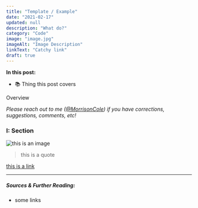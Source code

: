 ```yaml
---
title: "Template / Example"
date: "2021-02-17"
updated: null
description: "What do?"
category: "Code"
image: "image.jpg"
imageAlt: "Image Description"
linkText: "Catchy link"
draft: true
---
```


**In this post:**

- 📚 Thing this post covers

Overview

_Please reach out to me ([@MorrisonCole](https://twitter.com/morrisoncole)) if
you have corrections, suggestions, comments, etc!_

### I: Section

![this is an image](./image.jpg)

> this is a quote

[this is a link](https://link.link)

---

##### Sources & Further Reading:

- some links
